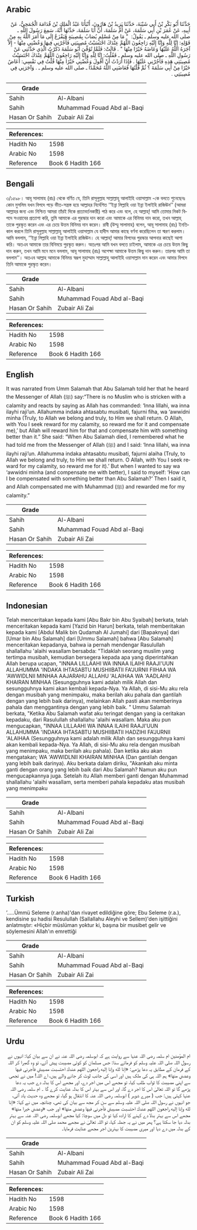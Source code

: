 ## Arabic


<div dir="rtl" lang="ar" style={{fontSize:'larger',backgroundColor:'#f8f9fa',padding:20}}>
حَدَّثَنَا أَبُو بَكْرِ بْنُ أَبِي شَيْبَةَ، حَدَّثَنَا يَزِيدُ بْنُ هَارُونَ، أَنْبَأَنَا عَبْدُ الْمَلِكِ بْنُ قُدَامَةَ الْجُمَحِيُّ، عَنْ أَبِيهِ، عَنْ عُمَرَ بْنِ أَبِي سَلَمَةَ، عَنْ أُمِّ سَلَمَةَ، أَنَّ أَبَا سَلَمَةَ، حَدَّثَهَا أَنَّهُ، سَمِعَ رَسُولَ اللَّهِ ـ صلى الله عليه وسلم ـ يَقُولُ: ‏ "‏ مَا مِنْ مُسْلِمٍ يُصَابُ بِمُصِيبَةٍ فَيَفْزَعُ إِلَى مَا أَمَرَ اللَّهُ بِهِ مِنْ قَوْلِهِ: إِنَّا لِلَّهِ وَإِنَّا إِلَيْهِ رَاجِعُونَ اللَّهُمَّ عِنْدَكَ احْتَسَبْتُ مُصِيبَتِي فَأْجُرْنِي فِيهَا وَعُضْنِي مِنْهَا - إِلاَّ آجَرَهُ اللَّهُ عَلَيْهَا وَعَاضَهُ خَيْرًا مِنْهَا ‏"‏ ‏.‏ قَالَتْ: فَلَمَّا تُوُفِّيَ أَبُو سَلَمَةَ ذَكَرْتُ الَّذِي حَدَّثَنِي عَنْ رَسُولِ اللَّهِ ـ صلى الله عليه وسلم ـ فَقُلْتُ: إِنَّا لِلَّهِ وَإِنَّا إِلَيْهِ رَاجِعُونَ اللَّهُمَّ عِنْدَكَ احْتَسَبْتُ مُصِيبَتِي هَذِهِ فَأْجُرْنِي عَلَيْهَا ‏.‏ فَإِذَا أَرَدْتُ أَنْ أَقُولَ وَعُضْنِي خَيْرًا مِنْهَا قُلْتُ فِي نَفْسِي: أُعَاضُ خَيْرًا مِنْ أَبِي سَلَمَةَ ؟ ثُمَّ قُلْتُهَا فَعَاضَنِي اللَّهُ مُحَمَّدًا ـ صلى الله عليه وسلم ـ ‏.‏ وَآجَرَنِي فِي مُصِيبَتِي ‏.‏
</div>
<div style={{backgroundColor:'#f8f9fa',padding:20, marginBottom: 10}}><table> <thead> <tr> <th>Grade</th> <th></th> </tr> </thead> <tbody> <tr><td>Sahih</td><td>Al-Albani</td></tr><tr><td>Sahih</td><td>Muhammad Fouad Abd al-Baqi</td></tr><tr><td>Hasan Or Sahih</td><td>Zubair Ali Zai</td></tr></tbody></table><table> <thead> <tr> <th>References:</th> <th></th> </tr> </thead> <tbody><tr><td>Hadith No</td><td>1598</td></tr><tr><td>Arabic No</td><td>1598</td></tr><tr><td>Reference</td><td>Book 6 Hadith 166</td></tr></tbody></table></div>

## Bengali


<div dir="ltr" lang="bn" style={{fontSize:'larger',backgroundColor:'#f8f9fa',padding:20}}>
৩/১৫৯৮। আবূ সালামাহ (রাঃ) থেকে বর্ণিত যে, তিনি রাসূলুল্লাহ সাল্লাল্লাহু আলাইহি ওয়াসাল্লাম -কে বলতে শুনেছেনঃ কোন মুসলিম যখন বিপদে পড়ে ভীত-সন্ত্রস্ত হয়ে আল্লাহর নির্দেশিত ‘‘ইন্না লিল্লাহি ওয়া ইন্না ইলাইহি রাজিঊন’’ (আমরা আল্লাহর জন্য এবং নিশ্চিত আমরা তাঁরই দিকে প্রত্যাবর্তনকারী) পাঠ করে এবং বলে, হে আল্লাহ্! আমি তোমার নিকট বিপদে সওয়াবের প্রত্যাশা করি, তুমি আমাকে এর পুরস্কার দান করো এবং আমাকে এর বিনিময় দান করো, তখন আল্লাহ্ তাকে পুরস্কৃত করেন এবং এর চেয়ে উত্তম বিনিময় দান করেন। রাবী (উম্মু সালামাহ) বলেন, আবূ সালামাহ (রাঃ) ইনতিকাল করলে তিনি রাসূলুল্লাহ সাল্লাল্লাহু আলাইহি ওয়াসাল্লাম যে হাদীস আমার কাছে বর্ণনা করেছিলেন তা স্মরণ করলাম। আমি বললাম, ‘‘ইন্না লিল্লাহি ওয়া ইন্না ইলাইহি রাজিঊন। হে আল্লাহ্! আমার বিপদের পুরস্কার আপনার কাছেই আশা করি। অতএব আমাকে তার বিনিময়ে পুরস্কৃত করুন। অতঃপর আমি যখন বলতে চাইলাম, আমাকে এর চেয়ে উত্তম কিছু দান করুন, তখন আমি মনে মনে বললাম, আবূ সালামাহ (রাঃ) অপেক্ষা আমাকে উত্তম কিছু দান করুন। তারপর আমি তা বললাম’’। অতএব আল্লাহ আমাকে বিনিময় স্বরূপ মুহাম্মাদ সাল্লাল্লাহু আলাইহি ওয়াসাল্লাম দান করেন এবং আমার বিপদে তিনি আমাকে পুরস্কৃত করেন।
</div>
<div style={{backgroundColor:'#f8f9fa',padding:20, marginBottom: 10}}><table> <thead> <tr> <th>Grade</th> <th></th> </tr> </thead> <tbody> <tr><td>Sahih</td><td>Al-Albani</td></tr><tr><td>Sahih</td><td>Muhammad Fouad Abd al-Baqi</td></tr><tr><td>Hasan Or Sahih</td><td>Zubair Ali Zai</td></tr></tbody></table><table> <thead> <tr> <th>References:</th> <th></th> </tr> </thead> <tbody><tr><td>Hadith No</td><td>1598</td></tr><tr><td>Arabic No</td><td>1598</td></tr><tr><td>Reference</td><td>Book 6 Hadith 166</td></tr></tbody></table></div>

## English


<div dir="ltr" lang="en" style={{fontSize:'larger',backgroundColor:'#f8f9fa',padding:20}}>
It was narrated from Umm Salamah that Abu Salamah told her that he heard the Messenger of Allah (ﷺ) say:“There is no Muslim who is stricken with a calamity and reacts by saying as Allah has commanded: ‘Inna lillahi, wa inna ilayhi raji’un. Allahumma indaka ahtasabtu musibati, fajurni fiha, wa ‘awwidni minha (Truly, to Allah we belong and truly, to Him we shall return. O Allah, with You I seek reward for my calamity, so reward me for it and compensate me),’ but Allah will reward him for that and compensate him with something better than it.” She said: “When Abu Salamah died, I remembered what he had told me from the Messenger of Allah (ﷺ) and I said: ‘Inna lillahi, wa inna ilayhi raji’un. Allahumma indaka ahtasabtu musibati, fajurni alaiha (Truly, to Allah we belong and truly, to Him we shall return. O Allah, with You I seek reward for my calamity, so reward me for it).’ But when I wanted to say wa ‘awwidni minha (and compensate me with better), I said to myself: ‘How can I be compensated with something better than Abu Salamah?’ Then I said it, and Allah compensated me with Muhammad (ﷺ) and rewarded me for my calamity.”
</div>
<div style={{backgroundColor:'#f8f9fa',padding:20, marginBottom: 10}}><table> <thead> <tr> <th>Grade</th> <th></th> </tr> </thead> <tbody> <tr><td>Sahih</td><td>Al-Albani</td></tr><tr><td>Sahih</td><td>Muhammad Fouad Abd al-Baqi</td></tr><tr><td>Hasan Or Sahih</td><td>Zubair Ali Zai</td></tr></tbody></table><table> <thead> <tr> <th>References:</th> <th></th> </tr> </thead> <tbody><tr><td>Hadith No</td><td>1598</td></tr><tr><td>Arabic No</td><td>1598</td></tr><tr><td>Reference</td><td>Book 6 Hadith 166</td></tr></tbody></table></div>

## Indonesian


<div dir="ltr" lang="id" style={{fontSize:'larger',backgroundColor:'#f8f9fa',padding:20}}>
Telah menceritakan kepada kami [Abu Bakr bin Abu Syaibah] berkata, telah menceritakan kepada kami [Yazid bin Harun] berkata, telah memberitakan kepada kami [Abdul Malik bin Qudamah Al Jumahi] dari [Bapaknya] dari [Umar bin Abu Salamah] dari [Ummu Salamah] bahwa [Abu Salamah] menceritakan kepadanya, bahwa ia pernah mendengar Rasulullah shallallahu 'alaihi wasallam bersabda: "Tidaklah seorang muslim yang tertimpa musibah, kemudian bersegera kepada apa yang diperintahkan Allah berupa ucapan, "INNAA LILLAAHI WA INNAA ILAIHI RAAJI'UUN ALLAHUMMA 'INDAKA IHTASABTU MUSHIIBATII FA'JURNII FIIHAA WA 'AWWIDLNII MINHAA AAJARAHU ALLAHU 'ALAIHAA WA 'AADLAHU KHAIRAN MINHAA (Sesungguhnya kami adalah milik Allah dan sesungguhnya kami akan kembali kepada-Nya. Ya Allah, di sisi-Mu aku rela dengan musibah yang menimpaku, maka berilah aku pahala dan gantilah dengan yang lebih baik darinya), melainkan Allah pasti akan memberinya pahala dan menggantinya dengan yang lebih baik. " Ummu Salamah berkata, "Ketika Abu Salamah wafat aku teringat dengan yang ia ceritakan kepadaku, dari Rasulullah shallallahu 'alaihi wasallam. Maka aku pun mengucapkan, "INNAA LILLAAHI WA INNAA ILAIHI RAAJI'UUN ALLAHUMMA 'INDAKA IHTASABTU MUSHIIBATII HADZIHI FA'JURNII 'ALAIHAA (Sesungguhnya kami adalah milik Allah dan sesungguhnya kami akan kembali kepada-Nya. Ya Allah, di sisi-Mu aku rela dengan musibah yang menimpaku, maka berilah aku pahala). Dan ketika aku akan mengatakan; WA 'AWWIDLNII KHAIRAN MINHAA (Dan gantilah dengan yang lebih baik darinya). Aku berkata dalam diriku, "Akankah aku minta ganti dengan orang yang lebih baik dari Abu Salamah? Namun aku pun mengucapkannya juga. Setelah itu Allah memberi ganti dengan Muhammad shallallahu 'alaihi wasallam, serta memberi pahala kepadaku atas musibah yang menimpaku
</div>
<div style={{backgroundColor:'#f8f9fa',padding:20, marginBottom: 10}}><table> <thead> <tr> <th>Grade</th> <th></th> </tr> </thead> <tbody> <tr><td>Sahih</td><td>Al-Albani</td></tr><tr><td>Sahih</td><td>Muhammad Fouad Abd al-Baqi</td></tr><tr><td>Hasan Or Sahih</td><td>Zubair Ali Zai</td></tr></tbody></table><table> <thead> <tr> <th>References:</th> <th></th> </tr> </thead> <tbody><tr><td>Hadith No</td><td>1598</td></tr><tr><td>Arabic No</td><td>1598</td></tr><tr><td>Reference</td><td>Book 6 Hadith 166</td></tr></tbody></table></div>

## Turkish


<div dir="ltr" lang="tr" style={{fontSize:'larger',backgroundColor:'#f8f9fa',padding:20}}>
’.....Ümmü Seleme (r.anha)'dan rivayet edildiğine göre; Ebu Seleme (r.a.), kendisine şu hadisi Resulullah (Sallallahu Aleyhi ve Sellem)'den işittiğini anlatmıştır: «Hiçbir müslüman yoktur ki, başına bir musibet gelir ve söylemesini Allah'ın emrettiği
</div>
<div style={{backgroundColor:'#f8f9fa',padding:20, marginBottom: 10}}><table> <thead> <tr> <th>Grade</th> <th></th> </tr> </thead> <tbody> <tr><td>Sahih</td><td>Al-Albani</td></tr><tr><td>Sahih</td><td>Muhammad Fouad Abd al-Baqi</td></tr><tr><td>Hasan Or Sahih</td><td>Zubair Ali Zai</td></tr></tbody></table><table> <thead> <tr> <th>References:</th> <th></th> </tr> </thead> <tbody><tr><td>Hadith No</td><td>1598</td></tr><tr><td>Arabic No</td><td>1598</td></tr><tr><td>Reference</td><td>Book 6 Hadith 166</td></tr></tbody></table></div>

## Urdu


<div dir="rtl" lang="ur" style={{fontSize:'larger',backgroundColor:'#f8f9fa',padding:20}}>
ام المؤمنین ام سلمہ رضی اللہ عنہا سے روایت ہے کہ ابوسلمہ رضی اللہ عنہ نے ان سے بیان کیا: انہوں نے رسول اللہ صلی اللہ علیہ وسلم کو فرماتے سنا: جس مسلمان کو کوئی مصیبت پیش آئے، تو وہ گھبرا کر اللہ کے فرمان کے مطابق یہ دعا پڑھے: «إنا لله وإنا إليه راجعون اللهم عندك احتسبت مصيبتي فأجرني فيها وعضني منها» ہم اللہ ہی کی ملک ہیں اور اسی کی جانب لوٹ کر جانے والے ہیں، اے اللہ! میں نے تجھی سے اپنی مصیبت کا ثواب طلب کیا، تو مجھے اس میں اجر دے، اور مجھے اس کا بدلہ دے جب یہ دعا پڑھے گا تو اللہ تعالیٰ اس کا اجر دے گا، اور اس سے بہتر اس کا بدلہ عنایت کرے گا ۔ ام سلمہ رضی اللہ عنہا کہتی ہیں: جب ( میرے شوہر ) ابوسلمہ رضی اللہ عنہ کا انتقال ہو گیا، تو مجھے وہ حدیث یاد آئی، جو انہوں نے رسول اللہ صلی اللہ علیہ وسلم سے سن کر مجھ سے بیان کی تھی، چنانچہ میں نے کہا: «إنا لله وإنا إليه راجعون اللهم عندك احتسبت مصيبتي فأجرني فيها وعضني منها» اور جب «وعضني خيرا منها» مجھے اس سے بہتر بدلا دے کہنے کا ارادہ کیا تو دل میں سوچا: کیا مجھے ابوسلمہ رضی اللہ عنہ سے بہتر بدلہ دیا جا سکتا ہے؟ پھر میں نے یہ جملہ کہا، تو اللہ تعالیٰ نے مجھے محمد صلی اللہ علیہ وسلم کو ان کے بدلہ میں دے دیا اور میری مصیبت کا بہترین اجر مجھے عنایت فرمایا۔
</div>
<div style={{backgroundColor:'#f8f9fa',padding:20, marginBottom: 10}}><table> <thead> <tr> <th>Grade</th> <th></th> </tr> </thead> <tbody> <tr><td>Sahih</td><td>Al-Albani</td></tr><tr><td>Sahih</td><td>Muhammad Fouad Abd al-Baqi</td></tr><tr><td>Hasan Or Sahih</td><td>Zubair Ali Zai</td></tr></tbody></table><table> <thead> <tr> <th>References:</th> <th></th> </tr> </thead> <tbody><tr><td>Hadith No</td><td>1598</td></tr><tr><td>Arabic No</td><td>1598</td></tr><tr><td>Reference</td><td>Book 6 Hadith 166</td></tr></tbody></table></div>